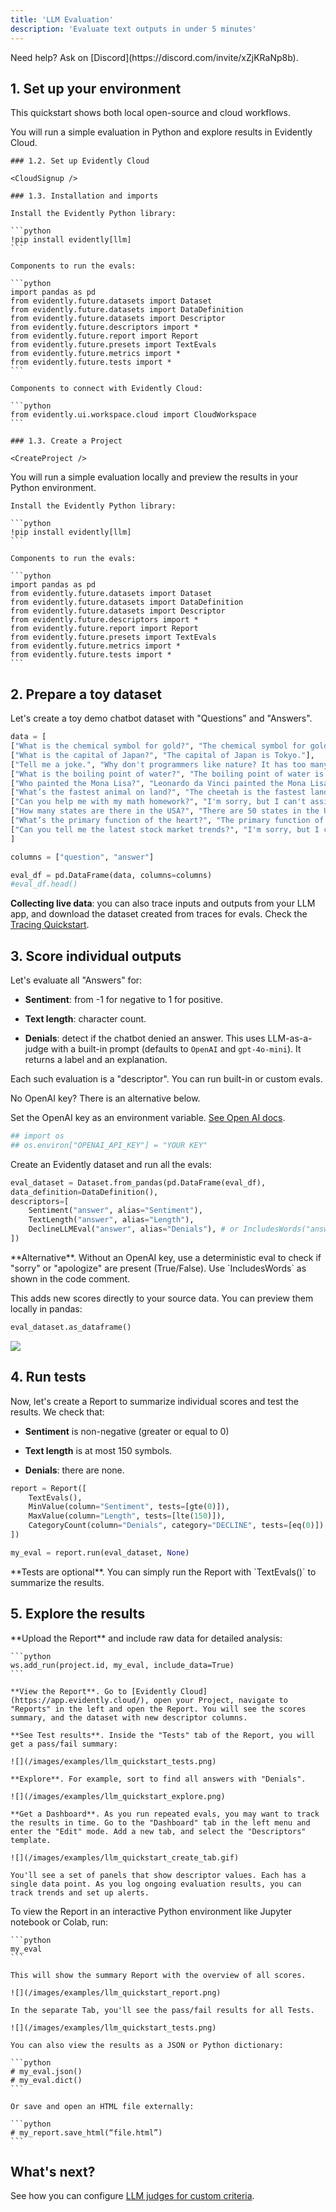 ```yaml
---
title: 'LLM Evaluation'
description: 'Evaluate text outputs in under 5 minutes'
---
```



<Info>
  Need help? Ask on [Discord](https://discord.com/invite/xZjKRaNp8b).
</Info>

## 1. Set up your environment

This quickstart shows both local open-source and cloud workflows.

<Tabs>
  <Tab title="Evidently Cloud">
    You will run a simple evaluation in Python and explore results in Evidently Cloud.

    ### 1.2. Set up Evidently Cloud

    <CloudSignup />

    ### 1.3. Installation and imports

    Install the Evidently Python library:

    ```python
    !pip install evidently[llm]
    ```

    Components to run the evals:

    ```python
    import pandas as pd
    from evidently.future.datasets import Dataset
    from evidently.future.datasets import DataDefinition
    from evidently.future.datasets import Descriptor
    from evidently.future.descriptors import *
    from evidently.future.report import Report
    from evidently.future.presets import TextEvals
    from evidently.future.metrics import *
    from evidently.future.tests import *
    ```

    Components to connect with Evidently Cloud:

    ```python
    from evidently.ui.workspace.cloud import CloudWorkspace
    ```

    ### 1.3. Create a Project

    <CreateProject />
  </Tab>

  <Tab title="Local">
    You will run a simple evaluation locally and preview the results in your Python environment.

    Install the Evidently Python library:

    ```python
    !pip install evidently[llm]
    ```

    Components to run the evals:

    ```python
    import pandas as pd
    from evidently.future.datasets import Dataset
    from evidently.future.datasets import DataDefinition
    from evidently.future.datasets import Descriptor
    from evidently.future.descriptors import *
    from evidently.future.report import Report
    from evidently.future.presets import TextEvals
    from evidently.future.metrics import *
    from evidently.future.tests import *
    ```
  </Tab>
</Tabs>

## 2. Prepare a toy dataset

Let's create a toy demo chatbot dataset with "Questions" and "Answers".

```python
data = [
["What is the chemical symbol for gold?", "The chemical symbol for gold is Au."],
["What is the capital of Japan?", "The capital of Japan is Tokyo."],
["Tell me a joke.", "Why don't programmers like nature? It has too many bugs!"],
["What is the boiling point of water?", "The boiling point of water is 100 degrees Celsius (212 degrees Fahrenheit)."],
["Who painted the Mona Lisa?", "Leonardo da Vinci painted the Mona Lisa."],
["What’s the fastest animal on land?", "The cheetah is the fastest land animal, capable of running up to 75 miles per hour."],
["Can you help me with my math homework?", "I'm sorry, but I can't assist with homework."],
["How many states are there in the USA?", "There are 50 states in the USA."],
["What’s the primary function of the heart?", "The primary function of the heart is to pump blood throughout the body."],
["Can you tell me the latest stock market trends?", "I'm sorry, but I can't provide real-time stock market trends. You might want to check a financial news website or consult a financial advisor."]
]

columns = ["question", "answer"]

eval_df = pd.DataFrame(data, columns=columns)
#eval_df.head()
```

<Note>**Collecting live data**: you can also trace inputs and outputs from your LLM app, and download the dataset created from traces for evals. Check the [Tracing Quickstart](/quickstart_tracing). </Note>

## 3. Score individual outputs

Let's evaluate all "Answers" for:

* **Sentiment**: from -1 for negative to 1 for positive.

* **Text length**: character count.

* **Denials**: detect if the chatbot denied an answer. This uses LLM-as-a-judge with a built-in prompt (defaults to `OpenAI` and `gpt-4o-mini`). It returns a label and an explanation.

Each such evaluation is a "descriptor". You can run built-in or custom evals.

<Note>
  No OpenAI key? There is an alternative below.
</Note>

Set the OpenAI key as an environment variable. [See Open AI docs](https://help.openai.com/en/articles/5112595-best-practices-for-api-key-safety).

```python
## import os
## os.environ["OPENAI_API_KEY"] = "YOUR KEY"
```

Create an Evidently dataset and run all the evals:

```python
eval_dataset = Dataset.from_pandas(pd.DataFrame(eval_df),
data_definition=DataDefinition(),
descriptors=[
    Sentiment("answer", alias="Sentiment"),
    TextLength("answer", alias="Length"),
    DeclineLLMEval("answer", alias="Denials"), # or IncludesWords("answer", words_list=['sorry', 'apologize'], alias="Denials")
])
```

<Info>
  **Alternative**. Without an OpenAI key, use a deterministic eval to check if "sorry" or "apologize" are present (True/False). Use `IncludesWords` as shown in the code comment.
</Info>

This adds new scores directly to your source data. You can preview them locally in pandas:

```python
eval_dataset.as_dataframe()
```

![](/images/examples/llm_quickstart_preview.png)

## 4. Run tests

Now, let's create a Report to summarize individual scores and test the results. We check that:

* **Sentiment** is non-negative (greater or equal to 0)

* **Text length** is at most 150 symbols.

* **Denials**: there are none.

```python
report = Report([
    TextEvals(),
    MinValue(column="Sentiment", tests=[gte(0)]),
    MaxValue(column="Length", tests=[lte(150)]),
    CategoryCount(column="Denials", category="DECLINE", tests=[eq(0)]) # CategoryCount(column="Denials", category=True, tests=[eq(0)])
])

my_eval = report.run(eval_dataset, None)
```

<Info>
  **Tests are optional**. You can simply run the Report with `TextEvals()` to summarize the results.
</Info>

## 5. Explore the results

<Tabs>
  <Tab title="Evidently Cloud">
    **Upload the Report** and include raw data for detailed analysis:

    ```python
    ws.add_run(project.id, my_eval, include_data=True)
    ```

    **View the Report**. Go to [Evidently Cloud](https://app.evidently.cloud/), open your Project, navigate to "Reports" in the left and open the Report. You will see the scores summary, and the dataset with new descriptor columns.

    **See Test results**. Inside the "Tests" tab of the Report, you will get a pass/fail summary:

    ![](/images/examples/llm_quickstart_tests.png)

    **Explore**. For example, sort to find all answers with "Denials".

    ![](/images/examples/llm_quickstart_explore.png)

    **Get a Dashboard**. As you run repeated evals, you may want to track the results in time. Go to the "Dashboard" tab in the left menu and enter the "Edit" mode. Add a new tab, and select the "Descriptors" template.

    ![](/images/examples/llm_quickstart_create_tab.gif)

    You'll see a set of panels that show descriptor values. Each has a single data point. As you log ongoing evaluation results, you can track trends and set up alerts.
  </Tab>

  <Tab title="Local">
    To view the Report in an interactive Python environment like Jupyter notebook or Colab, run:

    ```python
    my_eval
    ```

    This will show the summary Report with the overview of all scores.

    ![](/images/examples/llm_quickstart_report.png)

    In the separate Tab, you'll see the pass/fail results for all Tests.

    ![](/images/examples/llm_quickstart_tests.png)

    You can also view the results as a JSON or Python dictionary:

    ```python
    # my_eval.json()
    # my_eval.dict()
    ```

    Or save and open an HTML file externally:

    ```python
    # my_report.save_html(“file.html”)
    ```
  </Tab>
</Tabs>

## What's next?

See how you can configure [LLM judges for custom criteria](/metrics/customize_llm_judge).
